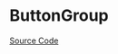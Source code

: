 
<Meta title="Basic/Button/ButtonGroup/Doc" />

# ButtonGroup

<Description of={MznButtonGroupComponent} />

[Source Code](https://github.com/Mezzanine-UI/mezzanine/blob/main/packages/react/src/button/button-group.component.ts)

<ArgsTable of={MznButtonGroupComponent} />
